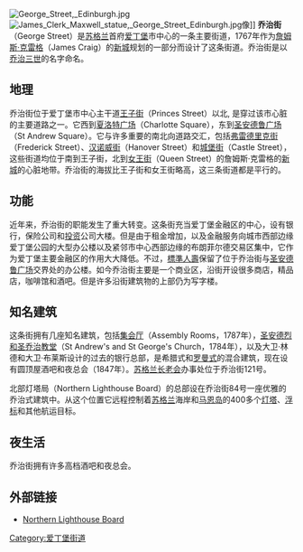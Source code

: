 {{unreferenced|time=2009-12-21T12:58:16+00:00}}
[[File:George_Street,_Edinburgh.jpg|thumb]]
[[File:James_Clerk_Maxwell_statue,_George_Street_Edinburgh.jpg|thumb]]像]]
'''乔治街'''（George Street）是[[苏格兰|苏格兰]]首府[[爱丁堡|爱丁堡]]市中心的一条主要街道，1767年作为[[詹姆斯·克雷格|詹姆斯·克雷格]]（James Craig）的[[爱丁堡新城|新城]]规划的一部分而设计了这条街道。乔治街是以[[乔治三世_(英国)|乔治三世]]的名字命名。

==地理==
乔治街位于爱丁堡市中心主干道[[王子街|王子街]]（Princes Street）以北, 是穿过该市心脏的主要道路之一。它西到[[夏洛特广场|夏洛特广场]]（Charlotte Square），东到[[圣安德鲁广场|圣安德鲁广场]]（St Andrew Square）。它与许多重要的南北向道路交汇，包括[[弗雷德里克街|弗雷德里克街]]（Frederick Street）、[[汉诺威街_(爱丁堡)|汉诺威街]]（Hanover Street）和[[城堡街|城堡街]]（Castle Street），这些街道均位于南到王子街，北到[[女王街_(爱丁堡)|女王街]]（Queen Street）的詹姆斯·克雷格的[[爱丁堡新城|新城]]的心脏地带。乔治街的海拔比王子街和女王街略高，这三条街道都是平行的。

==功能== 
近年来，乔治街的职能发生了重大转变。这条街充当爱丁堡金融区的中心，设有银行，保险公司和[[投资|投资]]公司大楼。但是由于租金增加，以及金融服务向城市西部边缘爱丁堡公园的大型办公楼以及紧邻市中心西部边缘的布朗菲尔德交易区集中，它作为爱丁堡主要金融区的作用大大降低。不过，[[標準人壽|標準人壽]]保留了位于乔治街与[[圣安德鲁广场|圣安德鲁广场]]交界处的办公楼。如今乔治街主要是一个商业区，沿街开设很多商店，精品店，咖啡馆和酒吧。但是许多沿街建筑物的上部仍为写字楼。

==知名建筑==
这条街拥有几座知名建筑，包括[[集会厅_(爱丁堡)|集会厅]]（Assembly Rooms，1787年），[[圣安德烈和圣乔治教堂|圣安德烈和圣乔治教堂]]（St Andrew's and St George's Church，1784年），以及大卫·林德和大卫·布莱斯设计的过去的银行总部，是希腊式和[[罗曼式|罗曼式]]的混合建筑，现在设有圆顶屋酒吧和夜总会（1847年）。[[苏格兰长老会|苏格兰长老会]]办事处位于乔治街121号。

北部灯塔局（Northern Lighthouse Board）的总部设在乔治街84号一座优雅的乔治式建筑中。从这个位置它远程控制着[[苏格兰|苏格兰]]海岸和[[马恩岛|马恩岛]]的400多个[[灯塔|灯塔]]、[[浮标|浮标]]和其他航运目标。

==夜生活==
乔治街拥有许多高档酒吧和夜总会。

==外部链接==
*[http://www.nlb.org.uk Northern Lighthouse Board]{{Wayback|url=http://www.nlb.org.uk/ |date=20200906054550 }}

{{coord|55|57|11.65|N|3|11|57.25|W|display=title}}

[[Category:爱丁堡街道|Category:爱丁堡街道]]